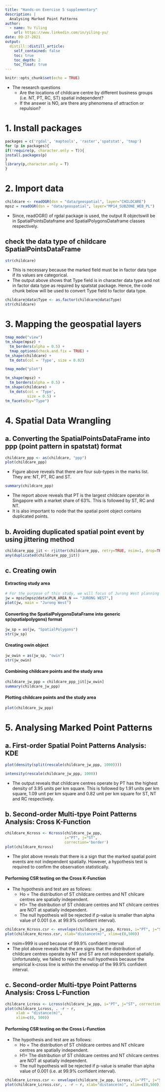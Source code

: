 ```yaml
---
title: "Hands-on Exercise 5 supplementary"
description: |
  Analysing Marked Point Patterns
author:
  - name: Yu Yiling
    url: https://www.linkedin.com/in/yiling-yu/
date: 09-27-2021
output:
  distill::distill_article:
    self_contained: false
    toc: true
    toc_depth: 2
    toc_float: true
---
```


```r
knitr::opts_chunk$set(echo = TRUE)
```

* The research questions
  + Are the locations of childcare centre by different business groups (i.e. NT, PT, RC, ST) spatial independent?
  + If the answer is NO, are there any phenomena of attraction or repulsion?

# 1. Install packages

```r
packages = c('rgdal', 'maptools', 'raster','spatstat', 'tmap')
for (p in packages){
if(!require(p, character.only = T)){
install.packages(p)
}
library(p,character.only = T)
}
```

# 2. Import data

```r
childcare <- readOGR(dsn = "data/geospatial", layer="CHILDCARE")
mpsz = readOGR(dsn = "data/geospatial", layer="MP14_SUBZONE_WEB_PL")
```

* Since, readOGR() of rgdal package is used, the output R objectswill be in SpatialPointsDataframe and SpatialPolygonsDataframe classes respectively.

## check the data type of childcare SpatialPointsDataFrame 
```r
str(childcare)
```

* This is necessary because the marked field must be in factor data type if its values are categorical.
* The output above shows that Type field is in character data type and not in factor data type as required by spatstat package. Hence, the code chunk below will be used to convert Type field to factor data type.

```r
childcare@data$Type <- as.factor(childcare@data$Type)
str(childcare)
```

# 3. Mapping the geospatial layers

```r
tmap_mode("view")
tm_shape(mpsz) +
  tm_borders(alpha = 0.5) +
  tmap_options(check.and.fix = TRUE) +
tm_shape(childcare) +
  tm_dots(col = 'Type', size = 0.02)

tmap_mode("plot")
```
```r
tm_shape(mpsz) +
  tm_borders(alpha = 0.5) +
tm_shape(childcare) +
  tm_dots(col = 'Type', 
          size = 0.5) +
tm_facets(by="Type")
```

# 4. Spatial Data Wrangling

## a. Converting the SpatialPointsDataFrame into ppp (point pattern in spatstat) format
```r
childcare_ppp <- as(childcare, "ppp")
plot(childcare_ppp)
```

* Figure above reveals that there are four sub-types in the marks list. They are: NT, PT, RC and ST.

```r
summary(childcare_ppp)
```

* The report above reveals that PT is the largest childcare operator in Singapore with a market share of 63%. This is followed by ST, RC and NT.
* It is also important to node that the spatial point object contains duplicated points.

## b. Avoiding duplicated spatial point event by using jittering method
```r
childcare_ppp_jit <- rjitter(childcare_ppp, retry=TRUE, nsim=1, drop=TRUE)
any(duplicated(childcare_ppp_jit))
```

## c. Creating owin
#### Extracting study area
```r
# For the purpose of this study, we will focus of Jurong West planning area
jw = mpsz[mpsz@data$PLN_AREA_N == "JURONG WEST",]
plot(jw, main = "Jurong West")
```

#### Converting the SpatialPolygonsDataFrame into generic sp(spatialpolygons) format
```r
jw_sp = as(jw, "SpatialPolygons")
str(jw_sp)
```

#### Creating owin object
```r
jw_owin = as(jw_sp, "owin")
str(jw_owin)
```

#### Combining childcare points and the study area
```r
childcare_jw_ppp = childcare_ppp_jit[jw_owin]
summary(childcare_jw_ppp)
```

#### Plotting childcare points and the study area
```r
plot(childcare_jw_ppp)
```

# 5. Analysing Marked Point Patterns
## a. First-order Spatial Point Patterns Analysis: KDE
```r
plot(density(split(rescale(childcare_jw_ppp, 1000))))
```
```r
intensity(rescale(childcare_jw_ppp, 1000))
```

* The output reveals that childcare centres operate by PT has the highest density of 3.95 units per km square. This is followed by 1.91 units per km square, 1.09 unit per km square and 0.82 unit per km square for ST, NT and RC respectively.

## b. Second-order Multi-tpye Point Patterns Analysis: Cross K-Function
```r
childcare_Kcross <- Kcross(childcare_jw_ppp, 
                           i="PT", j="ST",
                           correction='border')
plot(childcare_Kcross)
```

* The plot above reveals that there is a sign that the marked spatial point events are not independent spatially. However, a hypothesis test is required to confirm the observation statistically.

#### Performing CSR testing on the Cross K-Function

* The hypothesis and test are as follows:
  + Ho = The distribution of ST childcare centres and NT chilcare centres are spatially independent.
  + H1= The distribution of ST childcare centres and NT chilcare centres are NOT at spatially independent.
  + The null hypothesis will be rejected if p-value is smaller than alpha value of 0.001 (i.e. at 99.9% confident interval).
  
```r
childcare_Kcross.csr <- envelope(childcare_jw_ppp, Kcross, i="PT", j="ST", correction='border', nsim=999)
plot(childcare_Kcross.csr, xlab="distance(m)", xlim=c(0,500))
```

* nsim=999 is used because of 99.9% confident interval
* The plot above reveals that the are signs that the distribution of childcare centres operate by NT and ST are not independent spatially. Unfortunately, we failed to reject the null hypothesis because the empirical k-cross line is within the envelop of the 99.9% confident interval.

## c. Second-order Multi-tpye Point Patterns Analysis: Cross L-Function

```r
childcare_Lcross <- Lcross(childcare_jw_ppp, i="PT", j="ST", correction='border')
plot(childcare_Lcross, . -r ~ r, 
     xlab = "distance(m)", 
     xlim=c(0, 500))
```

#### Performing CSR testing on the Cross L-Function

* The hypothesis and test are as follows:
  + Ho = The distribution of ST childcare centres and NT chilcare centres are spatially independent.
  + H1= The distribution of ST childcare centres and NT chilcare centres are NOT at spatially independent.
  + The null hypothesis will be rejected if p-value is smaller than alpha value of 0.001 (i.e. at 99.9% confident interval).
  
```r
childcare_Lcross.csr <- envelope(childcare_jw_ppp, Lcross, i="PT", j="ST", correction='border', nsim=999)
plot(childcare_Lcross.csr, . -r ~ r, xlab="distance(m)", xlim=c(0,500))
```

